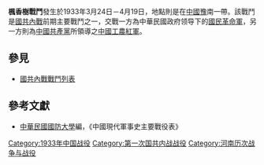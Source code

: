 {{Infobox Military Conflict|
campaign=|
image=|
caption=|
conflict=楓香樹戰鬥|
date=1933年3月24日－4月19日|
place=[[中華民國|中國]]豫南|
result=戰鬥於[[伏牛嶺|伏牛嶺]]，[[錢家樓|錢家樓]]，[[楓香樹|楓香樹]]等地，雙方傷亡三百，共軍82師師長陣亡|
combatant1=中華民國國民革命軍75師、45師|
combatant2=紅軍28軍| 
commander1=[[宋天才|宋天才]]、[[戴民權|戴民權]]|
commander2=28軍、|
strength1=|
strength2=|
casualties1=|
casualties2=|
}}
'''楓香樹戰鬥'''發生於1933年3月24日－4月19日，地點則是在[[中華民國|中國]][[河南省|豫]]南一帶。該戰鬥是[[第一次国共内战|國共內戰]]前期主要戰鬥之一，交戰一方為中華民國政府领导下的[[國民革命軍|國民革命軍]]，另一方則為[[中國共產黨|中國共產黨]]所領導之[[中國工農紅軍|中國工農紅軍]]。

==參見==
*[[國共內戰戰鬥列表|國共內戰戰鬥列表]]
==參考文獻==
*[[中華民國|中華民國]][[國防大學_(臺灣)|國防大學]]編，《中國現代軍事史主要戰役表》
{{War-stub}}

[[Category:1933年中国战役|Category:1933年中国战役]]
[[Category:第一次国共内战战役|Category:第一次国共内战战役]]
[[Category:河南历次战争与战役|Category:河南历次战争与战役]]